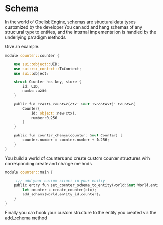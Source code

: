 # Schema

In the world of Obelisk Engine, schemas are structural data types customized by the developer You can add and hang schemas of any structural type to entities, and the internal implementation is handled by the underlying paradigm methods.

  Give an example.

```rust
module counter::counter {

    use sui::object::UID;
    use sui::tx_context::TxContext;
    use sui::object;

    struct Counter has key, store {
        id: UID,
        number:u256
    }

    public fun create_counter(ctx: &mut TxContext): Counter{
        Counter{
            id: object::new(ctx),
            number:0u256
        }
    }

    public fun counter_change(counter: &mut Counter) {
        counter.number = counter.number + 1u256;
    }
}

```

You build a world of counters and create custom counter structures with corresponding create and change methods

```rust
module counter::main {

     /// add your custom struct to your entity
    public entry fun set_counter_schema_to_entity(world:&mut World,entity_id:u64,ctx: &mut TxContext){
        let counter = create_counter(ctx);
        add_schema(world,entity_id,counter);
    }
}

```

Finally you can hook your custom structure to the entity you created via the add_schema method
